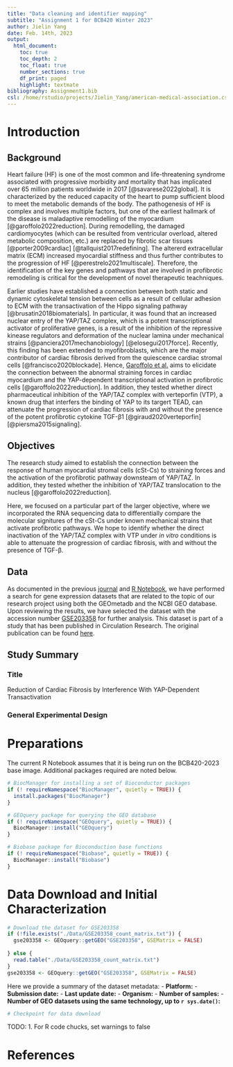 ```yaml
---
title: "Data cleaning and identifier mapping"
subtitle: "Assignment 1 for BCB420 Winter 2023"
author: Jielin Yang
date: Feb. 14th, 2023
output: 
  html_document:
    toc: true
    toc_depth: 2
    toc_float: true
    number_sections: true
    df_print: paged
    highlight: textmate
bibliography: Assignment1.bib
csl: /home/rstudio/projects/Jielin_Yang/american-medical-association.csl
---
```



# Introduction
## Background
Heart failure (HF) is one of the most common and life-threatening syndrome 
associated with progressive morbidity and mortality that has implicated over 65 
million patients worldwide in 2017 [@savarese2022global]. It is characterized by 
the reduced capacity of the heart to pump sufficient blood to meet the metabolic
demands of the body. The pathogenesis of HF is complex and involves multiple 
factors, but one of the earliest hallmark of the disease is maladaptive
remodelling of the myocardium [@garoffolo2022reduction]. During remodelling, the
damaged cardiomyocytes (which can be resulted from ventricular overload, altered
metabolic composition, etc.) are replaced by fibrotic scar tissues
[@porter2009cardiac] [@tallquist2017redefining]. The altererd extracellular 
matrix (ECM) increased myocardial stiffness and thus further
contributes to the progression of HF [@perestrelo2021multiscale]. Therefore, the
identification of the key genes and pathways that are involved in profibrotic 
remodeling is critical for the development of novel therapeutic teachniques.

Earlier studies have established a connection between both static and dynamic 
cytoskeletal tension between cells as a result of cellular adhesion to ECM with 
the transactivation of the Hippo signaling pathway [@brusatin2018biomaterials]. 
In particular, it was found that an increased nuclear entry of the YAP/TAZ 
complex, which is a potent transcriptional activator of proliferative genes, is 
a result of the inhibition of the repressive kinease regulators and deformation 
of the nuclear lamina under mechanical strains [@panciera2017mechanobiology] 
[@elosegui2017force].
Recently, this finding has been extended to myofibroblasts, which are the major 
contributor of cardiac fibrosis derived from the quiescence cardiac stromal cells
[@francisco2020blockade]. Hence, 
[Garoffolo et al.](https://doi.org/10.1161/CIRCRESAHA.121.319373) aims to 
elicidate the connection between the abnormal straining forces in cardiac 
myocardium and the YAP-dependent transcriptional activation in profibrotic 
cells [@garoffolo2022reduction]. In addition, they tested whether direct 
pharmaceutical inhibition of the YAP/TAZ complex with verteporfin (VTP), a known
drug that interfers the binding of YAP to its targert TEAD, can attenuate the 
progression of cardiac fibrosis with and without the presence of the potent 
profibrotic cytokine TGF-β1 [@giraud2020verteporfin] [@piersma2015signaling].

## Objectives
The research study aimed to establish the connection between the response of 
human myocardial stromal cells (cSt-Cs) to straining forces and the activation 
of the profibrotic pathway downsteam of YAP/TAZ. In addition, they tested 
whether the inhibition of YAP/TAZ translocation to the nucleus 
[@garoffolo2022reduction].

Here, we focused on a particular part of the larger objective, where we 
incorporated the RNA sequencing data to differentially compare the molecular 
signitures of the cSt-Cs under known mechanical strains that activate 
profibrotic pathways.
We hope to identify whether the direct inactivation of the YAP/TAZ complex with 
VTP under *in vitro* conditions is able to attenuate the progression of cardiac 
fibrosis, with and without the presence of TGF-β.

## Data
As documented in the previous [journal](https://github.com/bcb420-2023/Jielin_Yang/wiki/Gene-Expression-Dataset-Selection) 
and [R Notebook](https://github.com/bcb420-2023/Jielin_Yang/blob/main/Data%20set%20selection%20and%20initial%20processing/Gene_Expression_Dataset_Selection.Rmd),
we have performed a search for gene expression datasets that are related to the 
topic of our research project using both the GEOmetadb and the NCBI GEO database.
Upon reviewing the results, we have selected the dataset with the accession number [GSE203358](https://www.ncbi.nlm.nih.gov/geo/query/acc.cgi?acc=GSE203358) for 
further analysis.
This dataset is part of a study that has been published in Circulation Research.
The original publication can be found 
[here](https://doi.org/10.1161/CIRCRESAHA.121.319373).

## Study Summary
### Title
Reduction of Cardiac Fibrosis by Interference With YAP-Dependent Transactivation

### General Experimental Design


# Preparations

The current R Notebook assumes that it is being run on the BCB420-2023 base 
image. Additional packages required are noted below.

```r
# BiocManager for installing a set of Bioconductor packages
if (! requireNamespace("BiocManager", quietly = TRUE)) {
  install.packages("BiocManager")
}

# GEOquery package for querying the GEO database
if (! requireNamespace("GEOquery", quietly = TRUE)) {
  BiocManager::install("GEOquery")
}

# Biobase package for Bioconduction base functions
if (! requireNamespace("Biobase", quietly = TRUE)) {
  BiocManager::install("Biobase")
}
```


# Data Download and Initial Characterization

```r
# Download the dataset for GSE203358
if (!file.exists("./Data/GSE203358_count_matrix.txt")) {
  gse203358 <- GEOquery::getGEO("GSE203358", GSEMatrix = FALSE)
  
} else {
  read.table("./Data/GSE203358_count_matrix.txt")
}
gse203358 <- GEOquery::getGEO("GSE203358", GSEMatrix = FALSE)
```

Here we provide a summary of the dataset metadata:
- **Platform:** 
- **Submission date:** 
- **Last update date:** 
- **Organism:** 
- **Number of samples:** 
- **Number of GEO datasets using the same technology, up to `r sys.date()`: **



```r
# Checkpoint for data download

```














TODO:
1. For R code chucks, set warnings to false



# References
